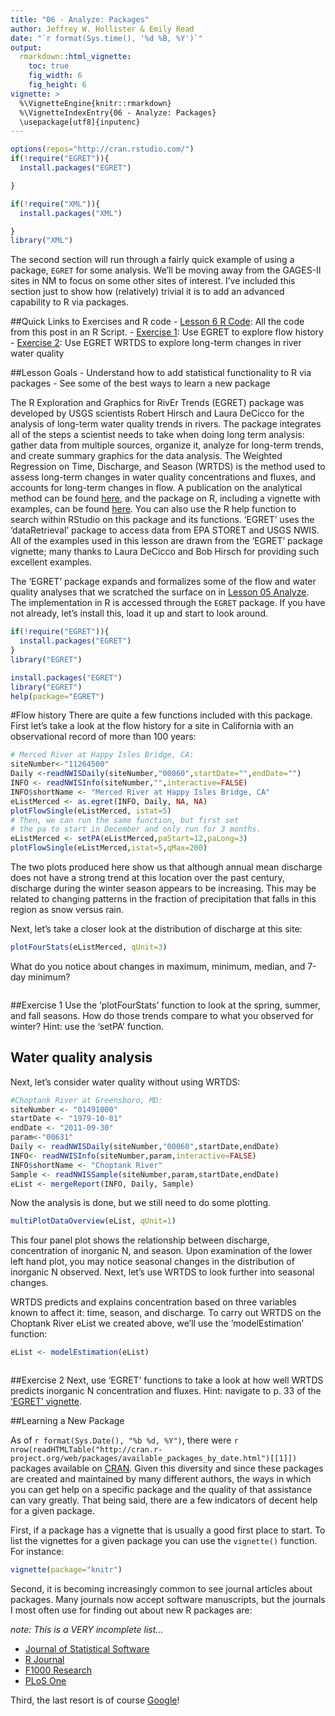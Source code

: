 ```yaml
---
title: "06 - Analyze: Packages"
author: Jeffrey W. Hollister & Emily Read
date: "`r format(Sys.time(), '%d %B, %Y')`"
output: 
  rmarkdown::html_vignette:
    toc: true
    fig_width: 6
    fig_height: 6
vignette: >
  %\VignetteEngine{knitr::rmarkdown}
  %\VignetteIndexEntry{06 - Analyze: Packages}
  \usepackage[utf8]{inputenc}
---
```


```r
options(repos="http://cran.rstudio.com/")
if(!require("EGRET")){
  install.packages("EGRET")

}

if(!require("XML")){
  install.packages("XML")

}
library("XML")

```

The second section will run through a fairly quick example of using a package, `EGRET` for some analysis. We'll be moving away from the GAGES-II sites in NM to focus on some other sites of interest. I've included this section just to show how (relatively) trivial it is to add an advanced capability to R via packages.

##Quick Links to Exercises and R code
- [Lesson 6 R Code](inst/doc/Analyze2.R): All the code from this post in an R Script.
- [Exercise 1](#exercise-1): Use EGRET to explore flow history
- [Exercise 2](#exercise-2): Use EGRET WRTDS to explore long-term changes in river water quality

##Lesson Goals
- Understand how to add statistical functionality to R via packages
- See some of the best ways to learn a new package

The R Exploration and Graphics for RivEr Trends (EGRET) package was developed by USGS scientists Robert Hirsch and Laura DeCicco for the analysis of long-term water quality trends in rivers. The package integrates all of the steps a scientist needs to take when doing long term analysis: gather data from multiple sources, organize it, analyze for long-term trends, and create summary graphics for the data analysis. The Weighted Regression on Time, Discharge, and Season (WRTDS) is the method used to assess long-term changes in water quality concentrations and fluxes, and accounts for long-term changes in flow. A publication on the analytical method can be found [here](http://pubs.usgs.gov/tm/04/a10/pdf/tm4A10.pdf), and the package on R, including a vignette with examples, can be found [here](http://cran.r-project.org/web/packages/EGRET/index.html). You can also use the R help function to search within RStudio on this package and its functions. 'EGRET' uses the 'dataRetrieval' package to access data from EPA STORET and USGS NWIS. All of the examples used in this lesson are drawn from the 'EGRET' package vignette; many thanks to Laura DeCicco and Bob Hirsch for providing such excellent examples. 

The 'EGRET' package expands and formalizes some of the flow and water quality analyses that we scratched the surface on in [Lesson 05 Analyze](inst/doc/Analyze1.R). The implementation in R is accessed through the `EGRET` package.  If you have not already, let's install this, load it up and start to look around.

```r
if(!require("EGRET")){
  install.packages("EGRET")
}
library("EGRET")
```

```r
install.packages("EGRET")
library("EGRET")
help(package="EGRET")
```

#Flow history
There are quite a few functions included with this package. First let's take a look at the flow history for a site in California with an observational record of more than 100 years:

```r
# Merced River at Happy Isles Bridge, CA:
siteNumber<-"11264500"
Daily <-readNWISDaily(siteNumber,"00060",startDate="",endDate="")
INFO <- readNWISInfo(siteNumber,"",interactive=FALSE)
INFO$shortName <- "Merced River at Happy Isles Bridge, CA"
eListMerced <- as.egret(INFO, Daily, NA, NA)
plotFlowSingle(eListMerced, istat=5)
# Then, we can run the same function, but first set
# the pa to start in December and only run for 3 months.
eListMerced <- setPA(eListMerced,paStart=12,paLong=3)
plotFlowSingle(eListMerced,istat=5,qMax=200)

```

The two plots produced here show us that although annual mean discharge does not have a strong trend at this location over the past century, discharge during the winter season appears to be increasing. This may be related to changing patterns in the fraction of precipitation that falls in this region as snow versus rain. 

Next, let's take a closer look at the distribution of discharge at this site: 

```r
plotFourStats(eListMerced, qUnit=3)
```

What do you notice about changes in maximum, minimum, median, and 7-day minimum?

```r
```
##Exercise 1
Use the 'plotFourStats' function to look at the spring, summer, and fall seasons. How do those trends compare to what you observed for winter? Hint: use the 'setPA' function. 


## Water quality analysis

Next, let's consider water quality without using WRTDS:



```r
#Choptank River at Greensboro, MD:
siteNumber <- "01491000"
startDate <- "1979-10-01"
endDate <- "2011-09-30"
param<-"00631"
Daily <- readNWISDaily(siteNumber,"00060",startDate,endDate)
INFO<- readNWISInfo(siteNumber,param,interactive=FALSE)
INFO$shortName <- "Choptank River"
Sample <- readNWISSample(siteNumber,param,startDate,endDate)
eList <- mergeReport(INFO, Daily, Sample)
```

Now the analysis is done, but we still need to do some plotting. 

```r
multiPlotDataOverview(eList, qUnit=1)
```

This four panel plot shows the relationship between discharge, concentration of inorganic N, and season. Upon examination of the lower left hand plot, you may notice seasonal changes in the distribution of inorganic N observed. Next, let's use WRTDS to look further into seasonal changes. 

WRTDS predicts and explains concentration based on three variables known to affect it: time, season, and discharge. To carry out WRTDS on the Choptank River eList we created above, we'll use the 'modelEstimation' function:

```r
eList <- modelEstimation(eList)
```

```r
```
##Exercise 2
Next, use 'EGRET' functions to take a look at how well WRTDS predicts inorganic N concentration and fluxes. Hint: navigate to p. 33 of the ['EGRET' vignette](http://cran.r-project.org/web/packages/EGRET/vignettes/EGRET.pdf).



##Learning a New Package

As of `r format(Sys.Date(), "%b %d, %Y")`, there were `r nrow(readHTMLTable("http://cran.r-project.org/web/packages/available_packages_by_date.html")[[1]])` packages available on [CRAN](http://cran.r-project.org/web/packages/).  Given this diversity and since these packages are created and maintained by many different authors, the ways in which you can get help on a specific package and the quality of that assistance can vary greatly.  That being said, there are a few indicators of decent help for a given package.

First, if a package has a vignette that is usually a good first place to start.  To list the vignettes for a given package you can use the `vignette()` function.  For instance:

```r
vignette(package="knitr")
```

Second, it is becoming increasingly common to see journal articles about packages.  Many journals now accept software manuscripts, but the journals I most often use for finding out about new R packages are:

*note: This is a VERY incomplete list...*

- [Journal of Statistical Software](http://www.jstatsoft.org/)
- [R Journal](http://journal.r-project.org/)
- [F1000 Research](http://f1000research.com/search?q=R%20Package&sortingBy=&sortingOrder=&indexed=&articleTypes=SOFTWARE_TOOLS)
- [PLoS One](http://www.plosone.org/search/simple?from=globalSimpleSearch&filterJournals=PLoSONE&query=R+Package&x=0&y=0)

Third, the last resort is of course [Google](http://www.google.com)!  



